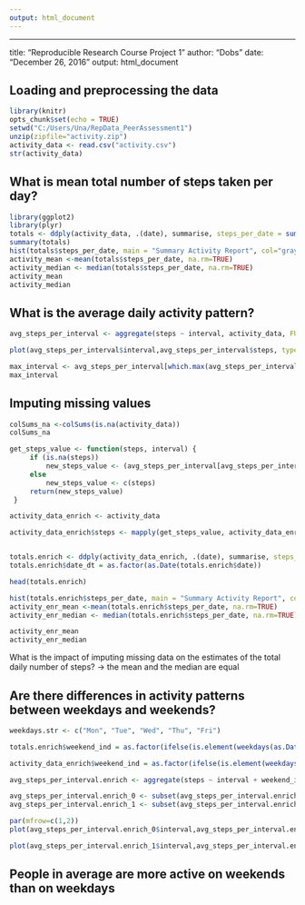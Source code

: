 ```yaml
---
output: html_document
---
```

---
title: "Reproducible Research Course Project 1"
author: "Dobs"
date: "December 26, 2016"
output: html_document

## Loading and preprocessing the data

```r
library(knitr)
opts_chunk$set(echo = TRUE)
setwd("C:/Users/Una/RepData_PeerAssessment1")
unzip(zipfile="activity.zip")
activity_data <- read.csv("activity.csv")
str(activity_data)
```
## What is mean total number of steps taken per day?

```r
library(ggplot2)
library(plyr)
totals <- ddply(activity_data, .(date), summarise, steps_per_date = sum(steps))
summary(totals)
hist(totals$steps_per_date, main = "Summary Activity Report", col="gray", xlab="Total Num of Steps taken each day")
activity_mean <-mean(totals$steps_per_date, na.rm=TRUE)
activity_median <- median(totals$steps_per_date, na.rm=TRUE)
activity_mean
activity_median
```

## What is the average daily activity pattern?
```r
avg_steps_per_interval <- aggregate(steps ~ interval, activity_data, FUN = mean, na.rm = TRUE)

plot(avg_steps_per_interval$interval,avg_steps_per_interval$steps, type="l", xlab="Total 5 min Interval", ylab="Average num of steps",main="Average Daily Activity Pattern")

max_interval <- avg_steps_per_interval[which.max(avg_steps_per_interval$steps),]
max_interval
```
## Imputing missing values
```r
colSums_na <-colSums(is.na(activity_data))
colSums_na

get_steps_value <- function(steps, interval) {
     if (is.na(steps))
         new_steps_value <- (avg_steps_per_interval[avg_steps_per_interval$interval==interval, "steps"])
     else
         new_steps_value <- c(steps)
     return(new_steps_value)
 }

activity_data_enrich <- activity_data

activity_data_enrich$steps <- mapply(get_steps_value, activity_data_enrich$steps, activity_data_enrich$interval)


totals.enrich <- ddply(activity_data_enrich, .(date), summarise, steps_per_date = sum(steps))
totals.enrich$date_dt = as.factor(as.Date(totals.enrich$date))

head(totals.enrich)

hist(totals.enrich$steps_per_date, main = "Summary Activity Report", col="green", xlab="Total Num of Steps taken each day")
activity_enr_mean <-mean(totals.enrich$steps_per_date, na.rm=TRUE)
activity_enr_median <- median(totals.enrich$steps_per_date, na.rm=TRUE)

activity_enr_mean
activity_enr_median
```
What is the impact of imputing missing data on the estimates of the total daily number of steps?
-> the mean and the median are equal

## Are there differences in activity patterns between weekdays and weekends?
```r

weekdays.str <- c("Mon", "Tue", "Wed", "Thu", "Fri")

totals.enrich$weekend_ind = as.factor(ifelse(is.element(weekdays(as.Date(totals.enrich$date), abbr = TRUE ),weekdays.str), "0", "1"))

activity_data_enrich$weekend_ind = as.factor(ifelse(is.element(weekdays(as.Date(activity_data_enrich$date), abbr = TRUE ),weekdays.str), "0", "1"))

avg_steps_per_interval.enrich <- aggregate(steps ~ interval + weekend_ind, activity_data_enrich, FUN = mean, na.rm = TRUE)

avg_steps_per_interval.enrich_0 <- subset(avg_steps_per_interval.enrich, weekend_ind == '0')
avg_steps_per_interval.enrich_1 <- subset(avg_steps_per_interval.enrich, weekend_ind == '1')

par(mfrow=c(1,2))
plot(avg_steps_per_interval.enrich_0$interval,avg_steps_per_interval.enrich_0$steps, type="l", xlab="Total 5 min Interval", ylab="Average num of steps",main="Daily Activity Weekdays")

plot(avg_steps_per_interval.enrich_1$interval,avg_steps_per_interval.enrich_1$steps, type="l", xlab="Total 5 min Interval", ylab="Average num of steps",main="Daily Activity Weekends")
```


## People in average are more active on weekends than on weekdays


